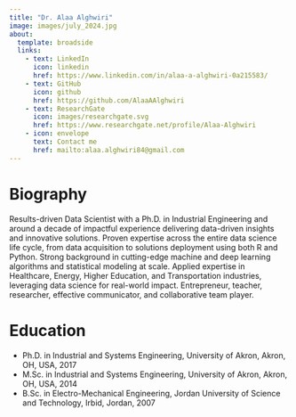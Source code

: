```yaml
---
title: "Dr. Alaa Alghwiri"
image: images/july_2024.jpg
about:
  template: broadside
  links:
    - text: LinkedIn
      icon: linkedin
      href: https://www.linkedin.com/in/alaa-a-alghwiri-0a215583/
    - text: GitHub
      icon: github
      href: https://github.com/AlaaAAlghwiri
    - text: ResearchGate
      icon: images/researchgate.svg
      href: https://www.researchgate.net/profile/Alaa-Alghwiri
    - icon: envelope
      text: Contact me
      href: mailto:alaa.alghwiri84@gmail.com
---
```


# Biography

Results-driven Data Scientist with a Ph.D. in Industrial Engineering and around a decade of impactful experience delivering data-driven insights and innovative solutions. Proven expertise across the entire data science life cycle, from data acquisition to solutions deployment using both R and Python. Strong background in cutting-edge machine and deep learning algorithms and statistical modeling at scale. Applied expertise in Healthcare, Energy, Higher Education, and Transportation industries, leveraging data science for real-world impact. Entrepreneur, teacher, researcher, effective communicator, and collaborative team player.

# Education

-   Ph.D. in Industrial and Systems Engineering, University of Akron, Akron, OH, USA, 2017
-   M.Sc. in Industrial and Systems Engineering, University of Akron, Akron, OH, USA, 2014
-   B.Sc. in Electro-Mechanical Engineering, Jordan University of Science and Technology, Irbid, Jordan, 2007
